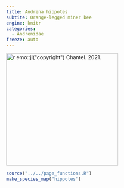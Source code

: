 ```yaml
---
title: Andrena hippotes
subtite: Orange-legged miner bee
engine: knitr
categories:
  - Andrenidae
freeze: auto
---
```

[![`r emo::ji("copyright")` Chantel. 2021.](/files/no_bee.png){height=300}](https://inaturalist.ca/observations/102835674)

```r
source("../../page_functions.R")
make_species_map("hippotes")
```
